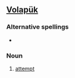 ==[[Volapük]]==

===Alternative spellings===
*{{l|vo|betramoyn}}

===Noun===
{{infl|vo|noun}}
 
# [[attempt]]